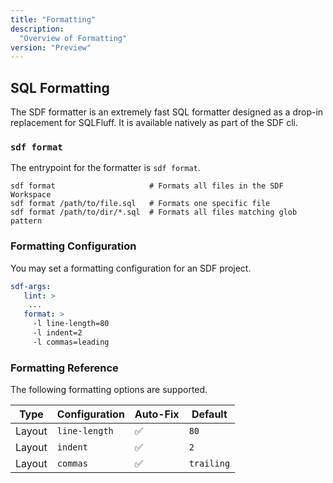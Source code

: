 ```yaml
---
title: "Formatting"
description:
  "Overview of Formatting"
version: "Preview"
---
```


## SQL Formatting
The SDF formatter is an extremely fast SQL formatter designed as a drop-in replacement for SQLFluff. It is available natively as part of the SDF cli.

### `sdf format`
The entrypoint for the formatter is `sdf format`. 
```
sdf format                     # Formats all files in the SDF Workspace
sdf format /path/to/file.sql   # Formats one specific file
sdf format /path/to/dir/*.sql  # Formats all files matching glob pattern
```

### Formatting Configuration
You may set a formatting configuration for an SDF project.

```yml workspace.sdf.yml 
sdf-args:
   lint: >
    ...
   format: >
     -l line-length=80 
     -l indent=2 
     -l commas=leading
```

### Formatting Reference
The following formatting options are supported.

| Type    | Configuration  | Auto-Fix |  Default   |
| ------- | -------------- | -------- | ---------- |
| Layout  | `line-length`  |    ✅    | `80`       |
| Layout  | `indent`       |    ✅    | `2`        |
| Layout  | `commas`       |    ✅    | `trailing` |
